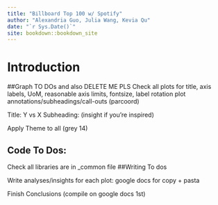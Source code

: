 ```yaml
--- 
title: "Billboard Top 100 w/ Spotify"
author: "Alexandria Guo, Julia Wang, Kevia Qu"
date: "`r Sys.Date()`"
site: bookdown::bookdown_site
---
```


# Introduction

##Graph TO DOs and also DELETE ME PLS
Check all plots for title, axis labels, UoM, reasonable axis limits, fontsize, label rotation
plot annotations/subheadings/call-outs (parcoord)

Title: Y vs X
Subheading: (insight if you're inspired)

Apply Theme to all (grey 14)

## Code To Dos:
Check all libraries are in _common file
##Writing To dos

Write analyses/insights for each plot: google docs for copy + pasta

Finish Conclusions (compile on google docs 1st)